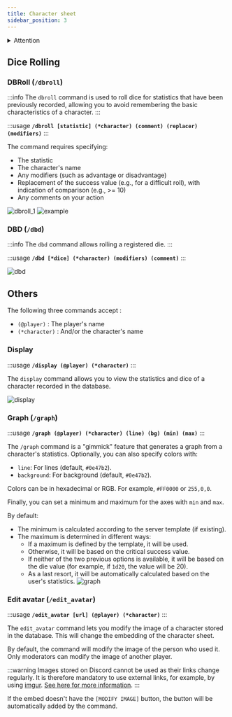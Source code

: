 ```yaml
---
title: Character sheet
sidebar_position: 3
---
```


<details id="danger">
  <summary><Iconify icon="solar:danger-bold" height="26" class="danger-summary"/>Attention</summary>
  {}
   By default, all commands are disabled and must be enabled in the server's configuration panel.
   ![](/assets/tuto/allow_commands_1.png)
   ![](/assets/tuto/allow_commands_2.png)
   ![](/assets/tuto/allow_commands_3.png)
   ![](/assets/tuto/allow_commands_4.png)
   ![](/assets/tuto/allow_commands_5.png)
</details> 

## Dice Rolling

### DBRoll (`/dbroll`)

:::info
The `dbroll` command is used to roll dice for statistics that have been previously recorded, allowing you to avoid remembering the basic characteristics of a character.
:::

:::usage
**`/dbroll [statistic] (*character) (comment) (replacer) (modifiers)`**
:::

The command requires specifying:
- The statistic
- The character's name
- Any modifiers (such as advantage or disadvantage)
- Replacement of the success value (e.g., for a difficult roll), with indication of comparison (e.g., >= 10)
- Any comments on your action

![dbroll_1](/assets/rolls/db/dbroll_autocomplete.png)
![example](/assets/rolls/db/example.png)

### DBD (`/dbd`)

:::info
The `dbd` command allows rolling a registered die.
:::

:::usage
**`/dbd [*dice] (*character) (modifiers) (comment)`**
:::

![dbd](/assets/rolls/db/dbd_example.png)


## Others

The following three commands accept :
- `(@player)` : The player's name
- `(*character)` : And/or the character's name

### Display

:::usage
**`/display (@player) (*character)`**
:::

The `display` command allows you to view the statistics and dice of a character recorded in the database. 

![display](/assets/rolls/db/display_ex.png)

### Graph (`/graph`)

:::usage
**`/graph (@player) (*character) (line) (bg) (min) (max)`**
:::

The `/graph` command is a "gimmick" feature that generates a graph from a character's statistics. 
Optionally, you can also specify colors with:
- `line`: For lines (default, `#0e47b2`).
- `background`: For background (default, `#0e47b2`).

Colors can be in hexadecimal or RGB. For example, `#FF0000` or `255,0,0`.

Finally, you can set a minimum and maximum for the axes with `min` and `max`.

By default:
- The minimum is calculated according to the server template (if existing).
- The maximum is determined in different ways:
   - If a maximum is defined by the template, it will be used.
   - Otherwise, it will be based on the critical success value.
   - If neither of the two previous options is available, it will be based on the die value (for example, if `1d20`, the value will be 20).
   - As a last resort, it will be automatically calculated based on the user's statistics.
![graph](/assets/graph.jpg)

### Edit avatar (`/edit_avatar`)
:::usage
**`/edit_avatar [url] (@player) (*character)`**
:::

The `edit_avatar` command lets you modify the image of a character stored in the database.
This will change the embedding of the character sheet.

By default, the command will modify the image of the person who used it. Only moderators can modify the image of another player.

:::warning
Images stored on Discord cannot be used as their links change regularly. It is therefore mandatory to use external links, for example, by using [imgur](https://imgur.com/).
[See here for more information](https://www.bleepingcomputer.com/news/security/discord-will-switch-to-temporary-file-links-to-block-malware-delivery/).
:::

If the embed doesn't have the `[MODIFY IMAGE]` button, the button will be automatically added by the command.
